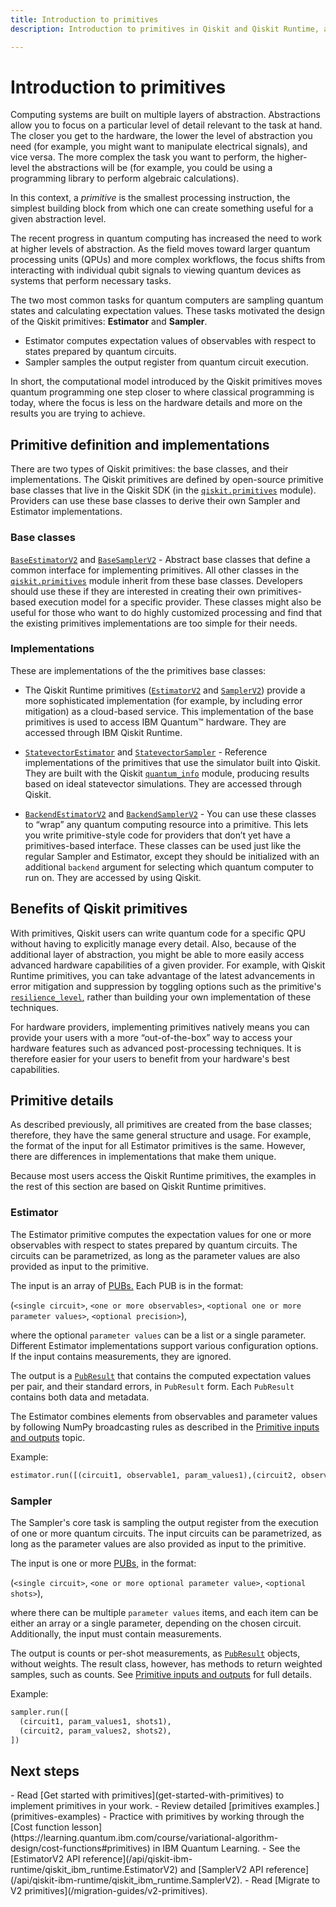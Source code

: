 ```yaml
---
title: Introduction to primitives
description: Introduction to primitives in Qiskit and Qiskit Runtime, and an explanation of available primitives

---
```


# Introduction to primitives

Computing systems are built on multiple layers of abstraction. Abstractions allow you to focus on a
particular level of detail relevant to the task at hand. The closer you get to the hardware,
the lower the level of abstraction you need (for example, you might
want to manipulate electrical signals), and vice versa. The more complex the task you want to perform,
the higher-level the abstractions will be (for example, you could be using a programming library to perform
algebraic calculations).

In this context, a *primitive* is the smallest processing instruction, the simplest building block from which
one can create something useful for a given abstraction level.

The recent progress in quantum computing has increased the need to work at higher levels of abstraction.
As the field moves toward larger quantum processing units (QPUs) and more complex workflows, the focus shifts from interacting with individual
qubit signals to viewing quantum devices as systems that perform necessary tasks.

The two most common tasks for quantum computers are sampling quantum states and calculating expectation values.
These tasks motivated the design of the Qiskit primitives: **Estimator** and **Sampler**.

- Estimator computes expectation values of observables with respect to states prepared by quantum circuits.
- Sampler samples the output register from quantum circuit execution.

In short, the computational model introduced by the Qiskit primitives moves quantum programming one step closer
to where classical programming is today, where the focus is less on the hardware details and more on the results
you are trying to achieve.

## Primitive definition and implementations

There are two types of Qiskit primitives: the base classes, and their implementations. The Qiskit primitives are defined by open-source primitive base classes that live in the Qiskit SDK (in the  [`qiskit.primitives`](/api/qiskit/primitives) module). Providers can use these base classes to derive their own Sampler and Estimator implementations.

### Base classes

[`BaseEstimatorV2`](/api/qiskit/qiskit.primitives.BaseEstimatorV2) and [`BaseSamplerV2`](/api/qiskit/qiskit.primitives.BaseSamplerV2) - Abstract base classes that define a common interface for implementing primitives. All other classes in the [`qiskit.primitives`](/api/qiskit/primitives) module inherit from these base classes.  Developers should use these if they are interested in creating their own primitives-based execution model for a specific provider. These classes might also be useful for those who want to do highly customized processing and find that the existing primitives implementations are too simple for their needs.

<span id="implementations"></span>
### Implementations

These are implementations of the the primitives base classes:

- The Qiskit Runtime primitives ([`EstimatorV2`](/api/qiskit-ibm-runtime/qiskit_ibm_runtime.EstimatorV2) and [`SamplerV2`](/api/qiskit-ibm-runtime/qiskit_ibm_runtime.SamplerV2)) provide a more sophisticated implementation (for example, by including error mitigation) as a cloud-based service. This implementation of the base primitives is used to access IBM Quantum&trade; hardware.  They are accessed through IBM Qiskit Runtime.

- [`StatevectorEstimator`](/api/qiskit/qiskit.primitives.StatevectorEstimator) and [`StatevectorSampler`](/api/qiskit/qiskit.primitives.StatevectorSampler#statevectorsampler) - Reference implementations of the primitives that use the simulator built into Qiskit. They are built with the Qiskit [`quantum_info`](/api/qiskit/quantum_info#quantum-information) module, producing results based on ideal statevector simulations.  They are accessed through Qiskit.

- [`BackendEstimatorV2`](/api/qiskit/qiskit.primitives.BackendEstimatorV2) and [`BackendSamplerV2`](/api/qiskit/qiskit.primitives.BackendSamplerV2) - You can use these classes to “wrap” any quantum computing resource into a primitive. This lets you write primitive-style code for providers that don’t yet have a primitives-based interface. These classes can be used just like the regular Sampler and Estimator, except they should be initialized with an additional `backend` argument for selecting which quantum computer to run on. They are accessed by using Qiskit.

## Benefits of Qiskit primitives

With primitives, Qiskit users can write quantum code for a specific QPU without having to explicitly
manage every detail. Also, because of the additional layer of abstraction, you might be able to more easily
access advanced hardware capabilities of a given provider. For example, with Qiskit Runtime primitives,
you can take advantage of the latest advancements in error mitigation and suppression by toggling options such as the primitive's [`resilience_level`,](/api/qiskit-ibm-runtime/qiskit_ibm_runtime.options.EstimatorOptions#resilience_level) rather than building your own implementation of these techniques.

For hardware providers, implementing primitives natively means you can provide your users with a more “out-of-the-box”
way to access your hardware features such as advanced post-processing techniques. It is therefore easier for your users to benefit from your hardware's best capabilities.

## Primitive details

As described previously, all primitives are created from the base classes; therefore, they have the same general structure and usage.  For example, the format of the input for all Estimator primitives is the same.  However, there are differences in implementations that make them unique.

<Admonition type="note">
Because most users access the Qiskit Runtime primitives, the examples in the rest of this section are based on Qiskit Runtime primitives.
</Admonition>

<span id="estimator"></span>
### Estimator

The Estimator primitive computes the expectation values for one or more observables with respect to states prepared by quantum circuits. The circuits can be parametrized, as long as the parameter values are also provided as input to the primitive.

The input is an array of [PUBs.](/guides/primitive-input-output#pubs) Each PUB is in the format:

(`<single circuit>`, `<one or more observables>`, `<optional one or more parameter values>`, `<optional precision>`),

where the optional `parameter values` can be a list or a single parameter.  Different Estimator implementations support various configuration options. If the input contains measurements, they are ignored.

The output is a [`PubResult`](/api/qiskit/qiskit.primitives.PubResult#pubresult) that contains the computed expectation values per pair, and their standard errors, in `PubResult` form. Each `PubResult` contains both data and metadata.

The Estimator combines elements from observables and parameter values by following NumPy broadcasting rules as described in the [Primitive inputs and outputs](primitive-input-output#broadcasting-rules) topic.

Example:

```python
estimator.run([(circuit1, observable1, param_values1),(circuit2, observable2, param_values2)])
```

<span id="sampler"></span>
### Sampler

The Sampler's core task is sampling the output register from the execution of one or more quantum circuits. The input circuits can be parametrized, as long as the parameter values are also provided as input to the primitive.

The input is one or more [PUBs,](/guides/primitive-input-output#pubs) in the format:

(`<single circuit>`, `<one or more optional parameter value>`, `<optional shots>`),

where there can be multiple `parameter values` items, and each item can be either an array or a single parameter, depending on the chosen circuit. Additionally, the input must contain measurements.

The output is counts or per-shot measurements, as [`PubResult`](/api/qiskit/qiskit.primitives.PubResult#pubresult) objects, without weights. The result class, however, has methods to return weighted samples, such as counts. See [Primitive inputs and outputs](primitive-input-output#broadcasting-rules) for full details.

Example:

```python
sampler.run([
  (circuit1, param_values1, shots1),
  (circuit2, param_values2, shots2),
])
```

## Next steps

<Admonition type="tip" title="Recommendations">
    - Read [Get started with primitives](get-started-with-primitives) to implement primitives in your work.
    - Review detailed [primitives examples.](primitives-examples)
    - Practice with primitives by working through the [Cost function lesson](https://learning.quantum.ibm.com/course/variational-algorithm-design/cost-functions#primitives) in IBM Quantum Learning.
    - See the [EstimatorV2 API reference](/api/qiskit-ibm-runtime/qiskit_ibm_runtime.EstimatorV2) and [SamplerV2 API reference](/api/qiskit-ibm-runtime/qiskit_ibm_runtime.SamplerV2).
    - Read [Migrate to V2 primitives](/migration-guides/v2-primitives).
</Admonition>

